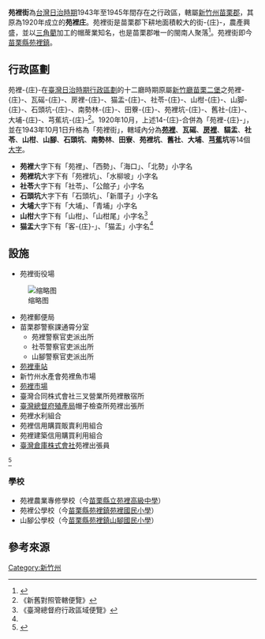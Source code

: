 {{japanese|苑裡街|えんりがい|Enrigai}}
'''苑裡街'''為[[台灣日治時期|台灣日治時期]]1943年至1945年間存在之行政區，轄屬[[新竹州|新竹州]][[苗栗郡|苗栗郡]]，其原為1920年成立的'''苑裡庄'''。苑裡街是苗栗郡下耕地面積較大的街-{庄}-，農產興盛，並以[[三角藺|三角藺]]加工的帽蓆業知名，也是苗栗郡唯一的閩南人聚落<ref>{{cite book |author1=苗栗郡役所 |title=苗栗郡要覽 |date=1934-08-31}}</ref>。苑裡街即今[[苗栗縣|苗栗縣]][[苑裡鎮|苑裡鎮]]。

== 行政區劃 ==
苑裡-{庄}-在[[臺灣日治時期行政區劃|臺灣日治時期行政區劃]]的十二廳時期原屬[[新竹廳|新竹廳]][[苗栗二堡|苗栗二堡]]之苑裡-{庄}-、瓦磘-{庄}-、房裡-{庄}-、猫盂-{庄}-、社苓-{庄}-、山柑-{庄}-、山脚-{庄}-、石頭坑-{庄}-、南勢林-{庄}-、田藔-{庄}-、苑裡坑-{庄}-、舊社-{庄}-、大埔-{庄}-、芎蕉坑-{庄}-<ref name="#1">《新舊對照管轄便覽》</ref>。1920年10月，上述14-{庄}-合併為「苑裡-{庄}-」，並在1943年10月1日升格為「苑裡街」，轄域內分為'''[[苑裡_(大字)|苑裡]]'''、'''瓦磘'''、'''[[房裡|房裡]]'''、'''貓盂'''、'''社苓'''、'''山柑'''、'''山腳'''、'''石頭坑'''、'''南勢林'''、'''田寮'''、'''苑裡坑'''、'''舊社'''、'''大埔'''、'''[[芎蕉|芎蕉]]坑'''等14個[[大字_(行政區劃)|大字]]。

*'''苑裡'''大字下有「苑裡」、「西勢」、「海口」、「北勢」小字名
*'''苑裡坑'''大字下有「苑裡坑」、「水柳坡」小字名
*'''社苓'''大字下有「社苓」、「公館子」小字名
*'''石頭坑'''大字下有「石頭坑」、「新厝子」小字名
*'''大埔'''大字下有「大埔」、「青埔」小字名
*'''山柑'''大字下有「山柑」、「山柑尾」小字名<ref>《臺灣總督府行政區域便覽》</ref>
*'''猫盂'''大字下有「客-{庄}-」、「猫盂」小字名<ref name="#1"/>

== 設施 ==
* 苑裡街役場
[[File:苑裡庄役場.jpg|缩略图]]
* 苑裡郵便局
* 苗栗郡警察課通霄分室
** 苑裡警察官吏派出所
** 社苓警察官吏派出所
** 山腳警察官吏派出所
* [[苑裡車站|苑裡車站]]
* 新竹州水產會苑裡魚市場
* [[苑裡公有零售市場|苑裡市場]]
* 臺灣合同株式會社三叉營業所苑裡散宿所
* [[臺灣總督府殖產局|臺灣總督府殖產局]]帽子檢查所苑裡出張所
* 苑裡水利組合
* 苑裡信用購買販賣利用組合
* 苑裡建築信用購買利用組合
* [[臺灣倉庫株式會社|臺灣倉庫株式會社]]苑裡出張員
<ref>{{cite book |author1=臺灣總督府交通局遞信部 |title=新竹州電話帖 |date=1937-09-30}}</ref>

=== 學校 ===
* 苑裡農業專修學校（今[[苗栗縣立苑裡高級中學|苗栗縣立苑裡高級中學]]）
* 苑裡公學校（今[[苗栗縣苑裡鎮苑裡國民小學|苗栗縣苑裡鎮苑裡國民小學]]）
* 山腳公學校（今[[苗栗縣苑裡鎮山腳國民小學|苗栗縣苑裡鎮山腳國民小學]]）

== 參考來源 ==
{{reflist}}
{{苗栗郡}}
{{新竹州}}
[[Category:新竹州|Category:新竹州]]